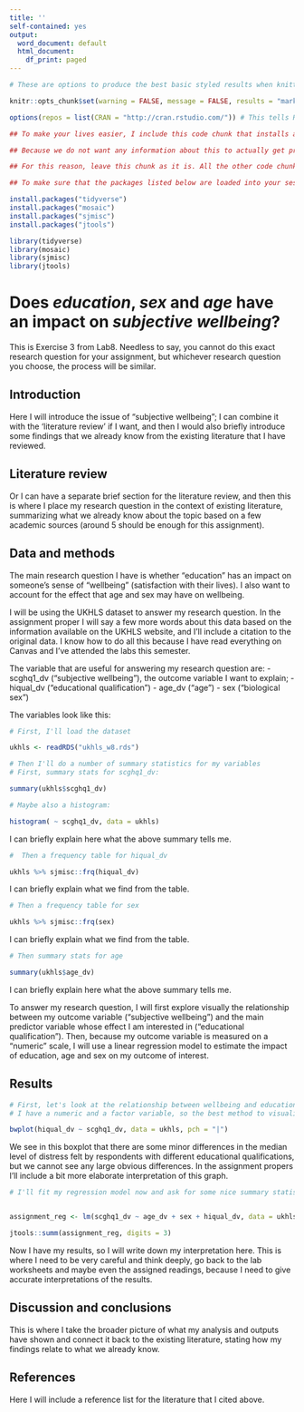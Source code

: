 ```yaml
---
title: ''
self-contained: yes
output:
  word_document: default
  html_document:
    df_print: paged
---
```


```r
# These are options to produce the best basic styled results when knitting to Word documents; Don't delete or change these settings!

knitr::opts_chunk$set(warning = FALSE, message = FALSE, results = "markup", comment = "", size = "footnotesize", render = knitr::normal_print)

options(repos = list(CRAN = "http://cran.rstudio.com/")) # This tells R where to download packages from
```


```r
## To make your lives easier, I include this code chunk that installs and loads all the packages that we have used this semester, and which you may want to use for the assignment

## Because we do not want any information about this to actually get printed into the output document, I have added some options to the code-chunk header above

## For this reason, leave this chunk as it is. All the other code chunks that you will include later should print everything in the output (code and results)

## To make sure that the packages listed below are loaded into your session (so that you can run your code chunks below separately to keep track of your results), run this code chunk first by clicking on the green right-pointing arrow in the top-right corner of this code chunk

install.packages("tidyverse")
install.packages("mosaic")
install.packages("sjmisc")
install.packages("jtools")

library(tidyverse)
library(mosaic)
library(sjmisc)
library(jtools)
```



# Does *education*, *sex* and *age* have an impact on *subjective wellbeing*?

This is Exercise 3 from Lab8. Needless to say, you cannot do this exact research question for your assignment, but whichever research question you choose, the process will be similar.


## Introduction

Here I will introduce the issue of "subjective wellbeing"; I can combine it with the 'literature review' if I want, and then I would also briefly introduce some findings that we already know from the existing literature that I have reviewed.

## Literature review

Or I can have a separate brief section for the literature review, and then this is where I place my research question in the context of existing literature, summarizing what we already know about the topic based on a few academic sources (around 5 should be enough for this assignment).


## Data and methods

The main research question I have is whether "education" has an impact on someone's sense of "wellbeing" (satisfaction with their lives). I also want to account for the effect that age and sex may have on wellbeing.

I will be using the UKHLS dataset to answer my research question. In the assignment proper I will say a few more words about this data based on the information available on the UKHLS website, and I'll include a citation to the original data. I know how to do all this because I have read everything on Canvas and I've attended the labs this semester.

The variable that are useful for answering my research question are: 
- scghq1_dv ("subjective wellbeing"), the outcome variable I want to explain; 
- hiqual_dv ("educational qualification")
- age_dv ("age")
- sex ("biological sex")

The variables look like this:

```r
# First, I'll load the dataset

ukhls <- readRDS("ukhls_w8.rds")
```

```r
# Then I'll do a number of summary statistics for my variables
# First, summary stats for scghq1_dv:

summary(ukhls$scghq1_dv)

# Maybe also a histogram:

histogram( ~ scghq1_dv, data = ukhls)
```

I can briefly explain here what the above summary tells me.



```r
#  Then a frequency table for hiqual_dv

ukhls %>% sjmisc::frq(hiqual_dv)
```

I can briefly explain what we find from the table.




```r
# Then a frequency table for sex

ukhls %>% sjmisc::frq(sex)
```


I can briefly explain what we find from the table.



```r

# Then summary stats for age

summary(ukhls$age_dv)

```

I can briefly explain here what the above summary tells me.


To answer my research question, I will first explore visually the relationship between my outcome variable ("subjective wellbeing") and the main predictor variable whose effect I am interested in ("educational qualification"). Then, because my outcome variable is measured on a "numeric" scale, I will use a linear regression model to estimate the impact of education, age and sex on my outcome of interest.


## Results

```r
# First, let's look at the relationship between wellbeing and education
# I have a numeric and a factor variable, so the best method to visualise their relationship is using a boxplot

bwplot(hiqual_dv ~ scghq1_dv, data = ukhls, pch = "|")

```

We see in this boxplot that there are some minor differences in the median level of distress felt by respondents with different educational qualifications, but we cannot see any large obvious differences. In the assignment propers I'll include a bit more elaborate interpretation of this graph.

```r
# I'll fit my regression model now and ask for some nice summary statistics using the summ() function from the jtools package


assignment_reg <- lm(scghq1_dv ~ age_dv + sex + hiqual_dv, data = ukhls)

jtools::summ(assignment_reg, digits = 3)

```

Now I have my results, so I will write down my interpretation here. This is where I need to be very careful and think deeply, go back to the lab worksheets and maybe even the assigned readings, because I need to give accurate interpretations of the results.



## Discussion and conclusions

This is where I take the broader picture of what my analysis and outputs have shown and connect it back to the existing literature, stating how my findings relate to what we already know.




## References

Here I will include a reference list for the literature that I cited above.





